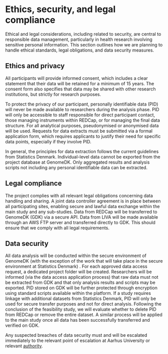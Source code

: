 # Ethics, security, and legal compliance

Ethical and legal considerations, including related to security, are
central to responsible data management, particularly in health research
involving sensitive personal information. This section outlines how we
are planning to handle ethical standards, legal obligations, and data
security measures.

## Ethics and privacy

All participants will provide informed consent, which includes a clear
statement that their data will be retained for a minimum of 15 years.
The consent form also specifies that data may be shared with other
research institutions, but strictly for research purposes.

<!--TODO Check if consent form can be made publicly available. -->

To protect the privacy of our participant, personally identifiable data
(PID) will never be made available to researchers during the analysis
phase. PID will only be accessible to staff responsible for direct
participant contact, those managing instruments within REDCap, or for
managing the final data structure. For all analytical purposes,
pseudonymised or anonymised data will be used. Requests for data
extracts must be submitted via a formal application form, which requires
applicants to justify their need for specific data points, especially if
they involve PID.

In general, the principles for data extraction follows the current
guidelines from Statistics Denmark. Individual-level data cannot be
exported from the project database at GenomeDK. Only aggregated results
and analysis scripts not including any personal identifiable data can be
extracted.

## Legal compliance

The project complies with all relevant legal obligations concerning data
handling and sharing. A joint data controller agreement is in place
between all participating sites, enabling secure and lawful data
exchange within the main study and any sub-studies. Data from REDCap
will be transferred to GenomeDK (GDK) via a secure API. Data from LIVA
will be made available through an AWS FTP server and transferred
directly to GDK. This should ensure that we comply with all legal
requirements.

## Data security

All data analysis will be conducted within the secure environment of
GenomeDK (with the exception of the work that will take place in the
secure environment at Statistics Denmark) . For each approved data
access request, a dedicated project folder will be created. Researchers
will be informed (via the data access application process) that raw data
must not be extracted from GDK and that only analysis results and
scripts may be exported. PID stored on GDK will be further protected
through encryption using standard scripts available within the platform.
If a study requires linkage with additional datasets from Statistics
Denmark, PID will only be used for secure transfer purposes and not for
direct analysis. Following the conclusion of the feasibility study, we
will evaluate whether to delete PID from REDCap or remove the entire
dataset. A similar process will be applied to the main study once all
data has been successfully transferred and verified on GDK.

Any suspected breaches of data security must and will be escalated
immediately to the relevant point of escalation at Aarhus University or
relevant
[authority](https://www.datatilsynet.dk/english/report-a-breach).
